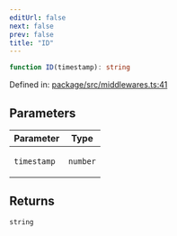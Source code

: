 ```yaml
---
editUrl: false
next: false
prev: false
title: "ID"
---
```


```ts
function ID(timestamp): string
```

Defined in: [package/src/middlewares.ts:41](https://github.com/KingsBeCattz/ezdd/blob/8128187f4e3c49c29f09b0ea64f2ec7d4b54b8e5/package/src/middlewares.ts#L41)

## Parameters

<table>
<thead>
<tr>
<th>Parameter</th>
<th>Type</th>
</tr>
</thead>
<tbody>
<tr>
<td>

`timestamp`

</td>
<td>

`number`

</td>
</tr>
</tbody>
</table>

## Returns

`string`
